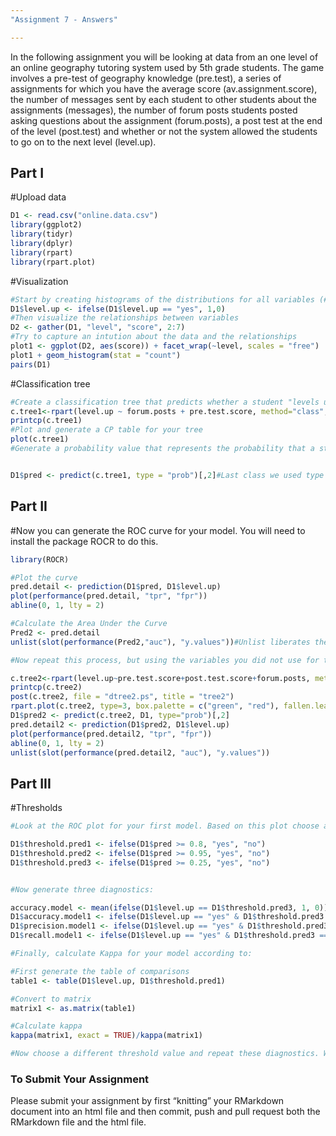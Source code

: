 ```yaml
---
"Assignment 7 - Answers"

---
```


In the following assignment you will be looking at data from an one level of an online geography tutoring system used by 5th grade students. The game involves a pre-test of geography knowledge (pre.test), a series of assignments for which you have the average score (av.assignment.score),  the number of messages sent by each student to other students about the assignments (messages), the number of forum posts students posted asking questions about the assignment (forum.posts), a post test at the end of the level (post.test) and whether or not the system allowed the students to go on to the next level (level.up).  

## Part I

#Upload data
```r
D1 <- read.csv("online.data.csv")
library(ggplot2)
library(tidyr)
library(dplyr)
library(rpart)
library(rpart.plot)
```

#Visualization 
```r
#Start by creating histograms of the distributions for all variables (#HINT: look up "facet" in the ggplot documentation)
D1$level.up <- ifelse(D1$level.up == "yes", 1,0)
#Then visualize the relationships between variables
D2 <- gather(D1, "level", "score", 2:7)
#Try to capture an intution about the data and the relationships
plot1 <- ggplot(D2, aes(score)) + facet_wrap(~level, scales = "free")
plot1 + geom_histogram(stat = "count")
pairs(D1)
```
#Classification tree
```r
#Create a classification tree that predicts whether a student "levels up" in the online course using three variables of your choice (As we did last time, set all controls to their minimums)
c.tree1<-rpart(level.up ~ forum.posts + pre.test.score, method="class", data=D1, control=rpart.control(minsplit=1, minbucket=1, cp=0.001))
printcp(c.tree1)
#Plot and generate a CP table for your tree 
plot(c.tree1)
#Generate a probability value that represents the probability that a student levels up based your classification tree 


D1$pred <- predict(c.tree1, type = "prob")[,2]#Last class we used type = "class" which predicted the classification for us, this time we are using type = "prob" to see the probability that our classififcation is based on.
```
## Part II
#Now you can generate the ROC curve for your model. You will need to install the package ROCR to do this.
```r
library(ROCR)

#Plot the curve
pred.detail <- prediction(D1$pred, D1$level.up) 
plot(performance(pred.detail, "tpr", "fpr"))
abline(0, 1, lty = 2)

#Calculate the Area Under the Curve
Pred2 <- pred.detail
unlist(slot(performance(Pred2,"auc"), "y.values"))#Unlist liberates the AUC value from the "performance" object created by ROCR

#Now repeat this process, but using the variables you did not use for the previous model and compare the plots & results of your two models. Which one do you think was the better model? Why?

c.tree2<-rpart(level.up~pre.test.score+post.test.score+forum.posts, method="class",data=D1)
printcp(c.tree2)
post(c.tree2, file = "dtree2.ps", title = "tree2")
rpart.plot(c.tree2, type=3, box.palette = c("green", "red"), fallen.leaves = TRUE)
D1$pred2 <- predict(c.tree2, D1, type="prob")[,2]
pred.detail2 <- prediction(D1$pred2, D1$level.up) 
plot(performance(pred.detail2, "tpr", "fpr"))
abline(0, 1, lty = 2)
unlist(slot(performance(pred.detail2, "auc"), "y.values"))
```
## Part III
#Thresholds
```r
#Look at the ROC plot for your first model. Based on this plot choose a probability threshold that balances capturing the most correct predictions against false positives. Then generate a new variable in your data set that classifies each student according to your chosen threshold.

D1$threshold.pred1 <- ifelse(D1$pred >= 0.8, "yes", "no")
D1$threshold.pred2 <- ifelse(D1$pred >= 0.95, "yes", "no")
D1$threshold.pred3 <- ifelse(D1$pred >= 0.25, "yes", "no")


#Now generate three diagnostics:

accuracy.model <- mean(ifelse(D1$level.up == D1$threshold.pred3, 1, 0))
D1$accuracy.model1 <- ifelse(D1$level.up == "yes" & D1$threshold.pred3 == "yes", 1, 0)
D1$precision.model1 <- ifelse(D1$level.up == "yes" & D1$threshold.pred3 == "yes", 1, 0)
D1$recall.model1 <- ifelse(D1$level.up == "yes" & D1$threshold.pred3 == "no", 1,0)

#Finally, calculate Kappa for your model according to:

#First generate the table of comparisons
table1 <- table(D1$level.up, D1$threshold.pred1)

#Convert to matrix
matrix1 <- as.matrix(table1)

#Calculate kappa
kappa(matrix1, exact = TRUE)/kappa(matrix1)

#Now choose a different threshold value and repeat these diagnostics. What conclusions can you draw about your two thresholds?

```

### To Submit Your Assignment

Please submit your assignment by first "knitting" your RMarkdown document into an html file and then commit, push and pull request both the RMarkdown file and the html file.
